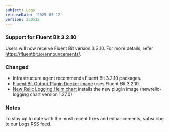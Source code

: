 ```yaml
---
subject: Logs
releaseDate: '2025-05-12'
version: 250512
---
```


### Support for Fluent Bit 3.2.10

Users will now receive Fluent Bit version 3.2.10. For more details, refer https://fluentbit.io/announcements/.

### Changed

* Infrastructure agent recommends Fluent Bit 3.2.10 packages.
* [Fluent Bit Output Plugin Docker image](https://hub.docker.com/r/newrelic/newrelic-fluentbit-output) uses Fluent Bit 3.2.10.
* [New Relic Logging Helm chart](https://github.com/newrelic/helm-charts/tree/master/charts/newrelic-logging) installs the new plugin image (newrelic-logging chart version 1.27.0)

### Notes

To stay up to date with the most recent fixes and enhancements, subscribe to our [Logs RSS feed](/docs/release-notes/logs-release-notes/).